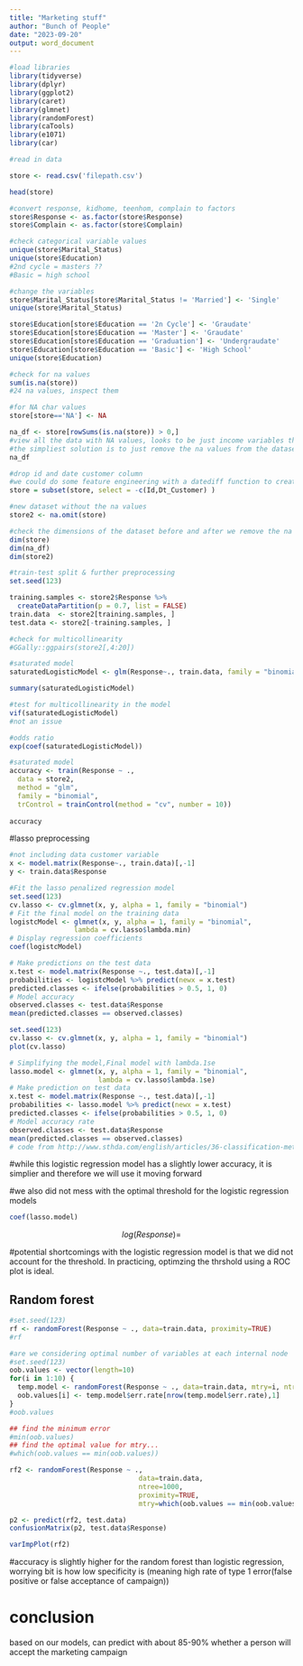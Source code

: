 ```yaml
---
title: "Marketing stuff"
author: "Bunch of People"
date: "2023-09-20"
output: word_document
---
```



```r
#load libraries
library(tidyverse)
library(dplyr)
library(ggplot2)
library(caret)
library(glmnet)
library(randomForest)
library(caTools)
library(e1071)
library(car)
```

```r
#read in data

store <- read.csv('filepath.csv')
```

```r
head(store)
```

```r
#convert response, kidhome, teenhom, complain to factors
store$Response <- as.factor(store$Response)
store$Complain <- as.factor(store$Complain)
```

```r
#check categorical variable values
unique(store$Marital_Status) 
unique(store$Education)
#2nd cycle = masters ?? 
#Basic = high school
```
```r
#change the variables
store$Marital_Status[store$Marital_Status != 'Married'] <- 'Single'
unique(store$Marital_Status)

store$Education[store$Education == '2n Cycle'] <- 'Graudate'
store$Education[store$Education == 'Master'] <- 'Graudate'
store$Education[store$Education == 'Graduation'] <- 'Undergraudate'
store$Education[store$Education == 'Basic'] <- 'High School'
unique(store$Education)
```

```r
#check for na values
sum(is.na(store))
#24 na values, inspect them

#for NA char values
store[store=='NA'] <- NA

na_df <- store[rowSums(is.na(store)) > 0,]
#view all the data with NA values, looks to be just income variables that are NA. Since we have ample data
#the simpliest solution is to just remove the na values from the dataset
na_df
```

```r
#drop id and date customer column
#we could do some feature engineering with a datediff function to create a column based on how long someone has been a customer, but fuck that shit
store = subset(store, select = -c(Id,Dt_Customer) )
```

```r
#new dataset without the na values
store2 <- na.omit(store)

#check the dimensions of the dataset before and after we remove the na values
dim(store)
dim(na_df)
dim(store2)
```



```r
#train-test split & further preprocessing
set.seed(123)

training.samples <- store2$Response %>% 
  createDataPartition(p = 0.7, list = FALSE)
train.data  <- store2[training.samples, ]
test.data <- store2[-training.samples, ]
```

```r
#check for multicollinearity
#GGally::ggpairs(store2[,4:20])
```

```r
#saturated model
saturatedLogisticModel <- glm(Response~., train.data, family = "binomial")

summary(saturatedLogisticModel)
```

```r
#test for multicollinearity in the model
vif(saturatedLogisticModel)
#not an issue
```

```r
#odds ratio
exp(coef(saturatedLogisticModel))
```

```r
#saturated model
accuracy <- train(Response ~ ., 
  data = store2, 
  method = "glm",
  family = "binomial",
  trControl = trainControl(method = "cv", number = 10))
  
accuracy
```

#lasso preprocessing
```r
#not including data customer variable
x <- model.matrix(Response~., train.data)[,-1]
y <- train.data$Response
```

```r
#Fit the lasso penalized regression model
set.seed(123)
cv.lasso <- cv.glmnet(x, y, alpha = 1, family = "binomial")
# Fit the final model on the training data
logistcModel <- glmnet(x, y, alpha = 1, family = "binomial",
                lambda = cv.lasso$lambda.min)
# Display regression coefficients
coef(logistcModel)
```


```r
# Make predictions on the test data
x.test <- model.matrix(Response ~., test.data)[,-1]
probabilities <- logistcModel %>% predict(newx = x.test)
predicted.classes <- ifelse(probabilities > 0.5, 1, 0)
# Model accuracy
observed.classes <- test.data$Response
mean(predicted.classes == observed.classes)

```

```r
set.seed(123)
cv.lasso <- cv.glmnet(x, y, alpha = 1, family = "binomial")
plot(cv.lasso)
```


```r
# Simplifying the model,Final model with lambda.1se
lasso.model <- glmnet(x, y, alpha = 1, family = "binomial",
                      lambda = cv.lasso$lambda.1se)
# Make prediction on test data
x.test <- model.matrix(Response ~., test.data)[,-1]
probabilities <- lasso.model %>% predict(newx = x.test)
predicted.classes <- ifelse(probabilities > 0.5, 1, 0)
# Model accuracy rate
observed.classes <- test.data$Response
mean(predicted.classes == observed.classes)
# code from http://www.sthda.com/english/articles/36-classification-methods-essentials/149-penalized-logistic-regression-essentials-in-r-ridge-lasso-and-elastic-net/
```

#while this logistic regression model has a slightly lower accuracy, it is simplier and therefore we will use it moving forward

#we also did not mess with the optimal threshold for the logistic regression models

```r
coef(lasso.model)
```

$$
log(Response) = 
$$


#potential shortcomings with the logistic regression model is that we did not account for the threshold. In practicing, optimzing the thrshold using a ROC plot is ideal.

## Random forest
```r
#set.seed(123)
rf <- randomForest(Response ~ ., data=train.data, proximity=TRUE)
#rf
```

```r
#are we considering optimal number of variables at each internal node
#set.seed(123)
oob.values <- vector(length=10)
for(i in 1:10) {
  temp.model <- randomForest(Response ~ ., data=train.data, mtry=i, ntree=1000)
  oob.values[i] <- temp.model$err.rate[nrow(temp.model$err.rate),1]
}
#oob.values

## find the minimum error
#min(oob.values)
## find the optimal value for mtry...
#which(oob.values == min(oob.values))

rf2 <- randomForest(Response ~ ., 
                                data=train.data,
                                ntree=1000, 
                                proximity=TRUE, 
                                mtry=which(oob.values == min(oob.values)))
```

```r
p2 <- predict(rf2, test.data)
confusionMatrix(p2, test.data$Response)
```

```r
varImpPlot(rf2)
```

#accuracy is slightly higher for the random forest than logistic regression, worrying bit is how low specificity is (meaning high rate of type 1 error(false positive or false acceptance of campaign))


# conclusion
based on our models, can predict with about 85-90% whether a person will accept the marketing campaign



